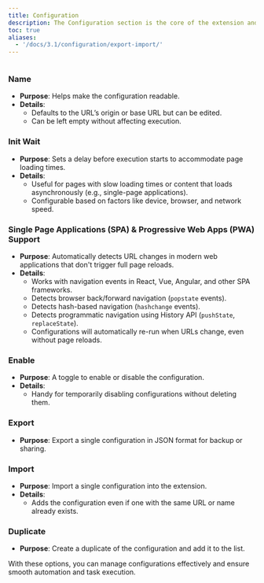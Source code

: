 ```yaml
---
title: Configuration
description: The Configuration section is the core of the extension and the starting point for all action-driven tasks. Below is a concise guide to its fields and features.
toc: true
aliases:
  - '/docs/3.1/configuration/export-import/'
---
```


<img class="d-block mb-4 img-fluid rounded-3" src="/docs/[[config:docs_version]]/assets/img/configuration.png" alt="" />

### Name

- **Purpose**: Helps make the configuration readable.
- **Details**:
  - Defaults to the URL’s origin or base URL but can be edited.
  - Can be left empty without affecting execution.

### Init Wait

- **Purpose**: Sets a delay before execution starts to accommodate page loading times.
- **Details**:
  - Useful for pages with slow loading times or content that loads asynchronously (e.g., single-page applications).
  - Configurable based on factors like device, browser, and network speed.

### Single Page Applications (SPA) & Progressive Web Apps (PWA) Support

- **Purpose**: Automatically detects URL changes in modern web applications that don't trigger full page reloads.
- **Details**:
  - Works with navigation events in React, Vue, Angular, and other SPA frameworks.
  - Detects browser back/forward navigation (`popstate` events).
  - Detects hash-based navigation (`hashchange` events).
  - Detects programmatic navigation using History API (`pushState`, `replaceState`).
  - Configurations will automatically re-run when URLs change, even without page reloads.

### Enable

- **Purpose**: A toggle to enable or disable the configuration.
- **Details**:
  - Handy for temporarily disabling configurations without deleting them.

### Export

- **Purpose**: Export a single configuration in JSON format for backup or sharing.

### Import

- **Purpose**: Import a single configuration into the extension.
- **Details**:
  - Adds the configuration even if one with the same URL or name already exists.

### Duplicate

- **Purpose**: Create a duplicate of the configuration and add it to the list.

With these options, you can manage configurations effectively and ensure smooth automation and task execution.
